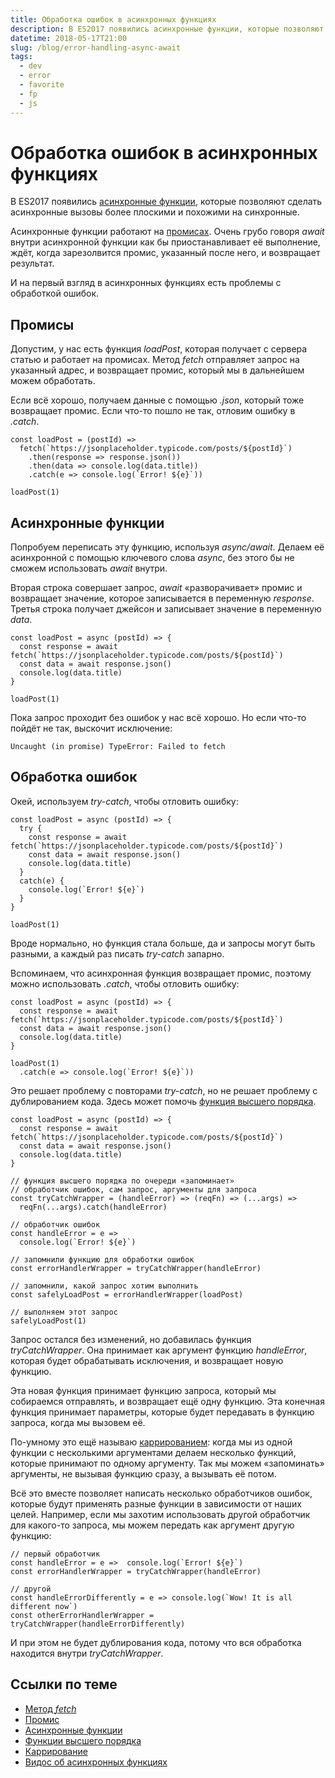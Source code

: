 ```yaml
---
title: Обработка ошибок в асинхронных функциях
description: В ES2017 появились асинхронные функции, которые позволяют сделать асинхронные вызовы более плоскими и похожими на синхронные. На первый взгляд в них есть проблемы с обработкой ошибок, но их можно обойти.
datetime: 2018-05-17T21:00
slug: /blog/error-handling-async-await
tags:
  - dev
  - error
  - favorite
  - fp
  - js
---
```


# Обработка ошибок в асинхронных функциях

В ES2017 появились [асинхронные функции](https://developer.mozilla.org/ru/docs/Web/JavaScript/Reference/Statements/async_function), которые позволяют сделать асинхронные вызовы более плоскими и похожими на синхронные.

Асинхронные функции работают на [промисах](https://learn.javascript.ru/promise). Очень грубо говоря _await_ внутри асинхронной функции как бы приостанавливает её выполнение, ждёт, когда зарезолвится промис, указанный после него, и возвращает результат.

И на первый взгляд в асинхронных функциях есть проблемы с обработкой ошибок.

## Промисы

Допустим, у нас есть функция _loadPost_, которая получает с сервера статью и работает на промисах. Метод _fetch_ отправляет запрос на указанный адрес, и возвращает промис, который мы в дальнейшем можем обработать.

Если всё хорошо, получаем данные с помощью _.json_, который тоже возвращает промис. Если что-то пошло не так, отловим ошибку в _.catch_.

```
const loadPost = (postId) =>
  fetch(`https://jsonplaceholder.typicode.com/posts/${postId}`)
    .then(response => response.json())
    .then(data => console.log(data.title))
    .catch(e => console.log(`Error! ${e}`))

loadPost(1)
```

## Асинхронные функции

Попробуем переписать эту функцию, используя _async/await_. Делаем её асинхронной с помощью ключевого слова _async_, без этого бы не сможем использовать _await_ внутри.

Вторая строка совершает запрос, _await_ «разворачивает» промис и возвращает значение, которое записывается в переменную _response_. Третья строка получает джейсон и записывает значение в переменную _data_.

```
const loadPost = async (postId) => {
  const response = await fetch(`https://jsonplaceholder.typicode.com/posts/${postId}`)
  const data = await response.json()
  console.log(data.title)
}

loadPost(1)
```

Пока запрос проходит без ошибок у нас всё хорошо. Но если что-то пойдёт не так, выскочит исключение:

```
Uncaught (in promise) TypeError: Failed to fetch
```

## Обработка ошибок

Окей, используем _try-catch_, чтобы отловить ошибку:

```
const loadPost = async (postId) => {
  try {
    const response = await fetch(`https://jsonplaceholder.typicode.com/posts/${postId}`)
    const data = await response.json()
    console.log(data.title)
  }
  catch(e) {
    console.log(`Error! ${e}`)
  }
}

loadPost(1)
```

Вроде нормально, но функция стала больше, да и запросы могут быть разными, а каждый раз писать _try-catch_ запарно.

Вспоминаем, что асинхронная функция возвращает промис, поэтому можно использовать _.catch_, чтобы отловить ошибку:

```
const loadPost = async (postId) => {
  const response = await fetch(`https://jsonplaceholder.typicode.com/posts/${postId}`)
  const data = await response.json()
  console.log(data.title)
}

loadPost(1)
  .catch(e => console.log(`Error! ${e}`))
```

Это решает проблему с повторами _try-catch_, но не решает проблему с дублированием кода. Здесь может помочь [функция высшего порядка](https://ru.wikipedia.org/wiki/Функция_высшего_порядка).

```
const loadPost = async (postId) => {
  const response = await fetch(`https://jsonplaceholder.typicode.com/posts/${postId}`)
  const data = await response.json()
  console.log(data.title)
}

// функция высшего порядка по очереди «запоминает»
// обработчик ошибок, сам запрос, аргументы для запроса
const tryCatchWrapper = (handleError) => (reqFn) => (...args) =>
  reqFn(...args).catch(handleError)

// обработчик ошибок
const handleError = e =>
  console.log(`Error! ${e}`)

// запомнили функцию для обработки ошибок
const errorHandlerWrapper = tryCatchWrapper(handleError)

// запомнили, какой запрос хотим выполнить
const safelyLoadPost = errorHandlerWrapper(loadPost)

// выполняем этот запрос
safelyLoadPost(1)
```

Запрос остался без изменений, но добавилась функция _tryCatchWrapper_. Она принимает как аргумент функцию _handleError_, которая будет обрабатывать исключения, и возвращает новую функцию.

Эта новая функция принимает функцию запроса, который мы собираемся отправлять, и возвращает ещё одну функцию. Эта конечная функция принимает параметры, которые будет передавать в функцию запроса, когда мы вызовем её.

По-умному это ещё называю [каррированием](https://ru.wikipedia.org/wiki/Каррирование): когда мы из одной функции с несколькими аргументами делаем несколько функций, которые принимают по одному аргументу. Так мы можем «запоминать» аргументы, не вызывая функцию сразу, а вызывать её потом.

Всё это вместе позволяет написать несколько обработчиков ошибок, которые будут применять разные функции в зависимости от наших целей. Например, если мы захотим использовать другой обработчик для какого-то запроса, мы можем передать как аргумент другую функцию:

```
// первый обработчик
const handleError = e =>  console.log(`Error! ${e}`)
const errorHandlerWrapper = tryCatchWrapper(handleError)

// другой
const handleErrorDifferently = e => console.log(`Wow! It is all different now`)
const otherErrorHandlerWrapper = tryCatchWrapper(handleErrorDifferently)
```

И при этом не будет дублирования кода, потому что вся обработка находится внутри _tryCatchWrapper_.

## Ссылки по теме

- [Метод _fetch_](https://learn.javascript.ru/fetch)
- [Промис](https://learn.javascript.ru/promise)
- [Асинхронные функции](https://developer.mozilla.org/ru/docs/Web/JavaScript/Reference/Statements/async_function)
- [Функции высшего порядка](https://ru.wikipedia.org/wiki/Функция_высшего_порядка)
- [Каррирование](https://ru.wikipedia.org/wiki/Каррирование)
- [Видос об асинхронных функциях](https://www.youtube.com/watch?v=568g8hxJJp4)
